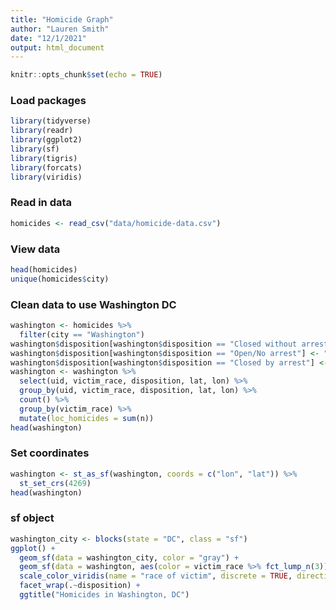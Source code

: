 ```yaml
---
title: "Homicide Graph"
author: "Lauren Smith"
date: "12/1/2021"
output: html_document
---
```


```r
knitr::opts_chunk$set(echo = TRUE)
```

### Load packages
```r
library(tidyverse)
library(readr)
library(ggplot2)
library(sf)
library(tigris)
library(forcats)
library(viridis)
```


### Read in data
```r
homicides <- read_csv("data/homicide-data.csv")
```

### View data
```r
head(homicides)
unique(homicides$city)
```

### Clean data to use Washington DC
```r
washington <- homicides %>%
  filter(city == "Washington")
washington$disposition[washington$disposition == "Closed without arrest"] <- "unsolved"
washington$disposition[washington$disposition == "Open/No arrest"] <- "unsolved"
washington$disposition[washington$disposition == "Closed by arrest"] <- "solved"
washington <- washington %>%
  select(uid, victim_race, disposition, lat, lon) %>%
  group_by(uid, victim_race, disposition, lat, lon) %>%
  count() %>%
  group_by(victim_race) %>%
  mutate(loc_homicides = sum(n))
head(washington)
```

### Set coordinates
```r
washington <- st_as_sf(washington, coords = c("lon", "lat")) %>%
  st_set_crs(4269)
head(washington)
```

### sf object
```r
washington_city <- blocks(state = "DC", class = "sf")
ggplot() + 
  geom_sf(data = washington_city, color = "gray") +
  geom_sf(data = washington, aes(color = victim_race %>% fct_lump_n(3)), size = 1) +
  scale_color_viridis(name = "race of victim", discrete = TRUE, direction = -1, option = "A") +
  facet_wrap(.~disposition) +
  ggtitle("Homicides in Washington, DC")
```





















